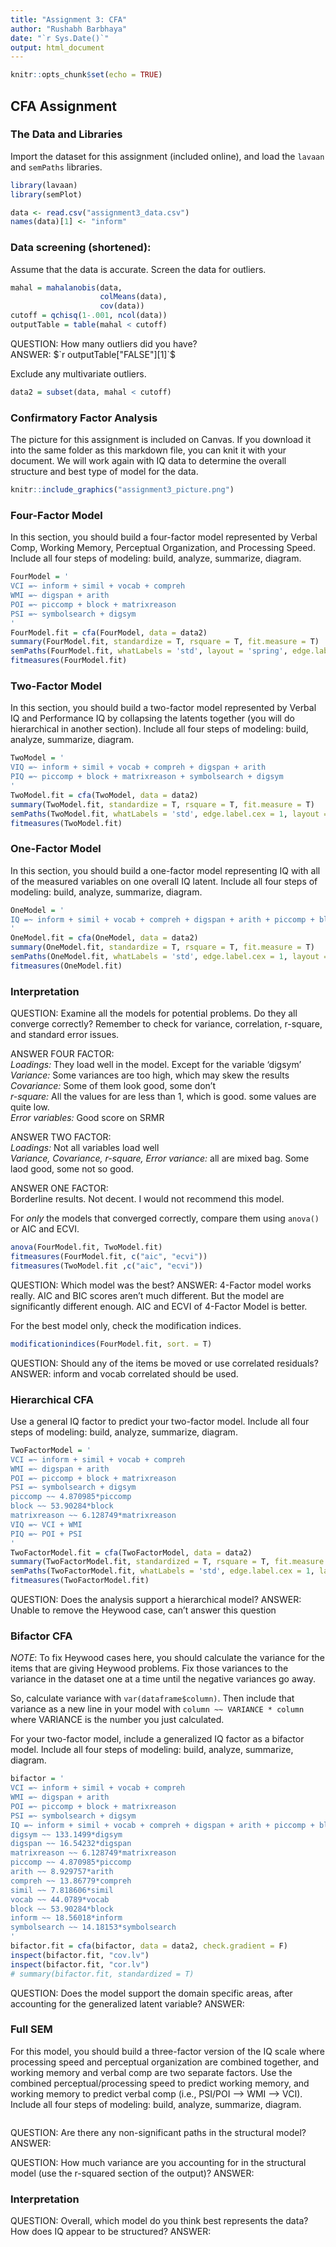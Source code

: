 ```yaml
---
title: "Assignment 3: CFA"
author: "Rushabh Barbhaya"
date: "`r Sys.Date()`"
output: html_document
---
```


```r
knitr::opts_chunk$set(echo = TRUE)
```

## CFA Assignment

### The Data and Libraries 

Import the dataset for this assignment (included online), and load the `lavaan` and `semPaths` libraries. 

```r
library(lavaan)
library(semPlot)

data <- read.csv("assignment3_data.csv")
names(data)[1] <- "inform"
```

### Data screening (shortened):

Assume that the data is accurate. Screen the data for outliers.

```r
mahal = mahalanobis(data,
                    colMeans(data),
                    cov(data))
cutoff = qchisq(1-.001, ncol(data))
outputTable = table(mahal < cutoff)
```

QUESTION: How many outliers did you have? \
ANSWER: $`r outputTable["FALSE"][1]`$

Exclude any multivariate outliers.

```r
data2 = subset(data, mahal < cutoff)
```

### Confirmatory Factor Analysis

The picture for this assignment is included on Canvas. If you download it into the same folder as this markdown file, you can knit it with your document. We will work again with IQ data to determine the overall structure and best type of model for the data. 

```r
knitr::include_graphics("assignment3_picture.png")
```

### Four-Factor Model

In this section, you should build a four-factor model represented by Verbal Comp, Working Memory, Perceptual Organization, and Processing Speed. Include all four steps of modeling: build, analyze, summarize, diagram. 

```r
FourModel = '
VCI =~ inform + simil + vocab + compreh
WMI =~ digspan + arith
POI =~ piccomp + block + matrixreason
PSI =~ symbolsearch + digsym
'
FourModel.fit = cfa(FourModel, data = data2)
summary(FourModel.fit, standardize = T, rsquare = T, fit.measure = T)
semPaths(FourModel.fit, whatLabels = 'std', layout = 'spring', edge.label.cex = 1)
fitmeasures(FourModel.fit)
```

### Two-Factor Model

In this section, you should build a two-factor model represented by Verbal IQ and Performance IQ by collapsing the latents together (you will do hierarchical in another section). Include all four steps of modeling: build, analyze, summarize, diagram. 

```r
TwoModel = '
VIQ =~ inform + simil + vocab + compreh + digspan + arith
PIQ =~ piccomp + block + matrixreason + symbolsearch + digsym
'
TwoModel.fit = cfa(TwoModel, data = data2)
summary(TwoModel.fit, standardize = T, rsquare = T, fit.measure = T)
semPaths(TwoModel.fit, whatLabels = 'std', edge.label.cex = 1, layout = 'spring')
fitmeasures(TwoModel.fit)
```


### One-Factor Model

In this section, you should build a one-factor model representing IQ with all of the measured variables on one overall IQ latent. Include all four steps of modeling: build, analyze, summarize, diagram. 

```r
OneModel = '
IQ =~ inform + simil + vocab + compreh + digspan + arith + piccomp + block + matrixreason + symbolsearch + digsym
'
OneModel.fit = cfa(OneModel, data = data2)
summary(OneModel.fit, standardize = T, rsquare = T, fit.measure = T)
semPaths(OneModel.fit, whatLabels = 'std', edge.label.cex = 1, layout = 'spring')
fitmeasures(OneModel.fit)
```

### Interpretation

QUESTION: Examine all the models for potential problems. Do they all converge correctly? Remember to check for variance, correlation, r-square, and standard error issues. \

ANSWER FOUR FACTOR: \
*Loadings:* They load well in the model. Except for the variable 'digsym' \
*Variance:* Some variances are too high, which may skew the results \
*Covariance:* Some of them look good, some don't \
*r-square:* All the values for are less than 1, which is good. some values are quite low. \
*Error variables:* Good score on SRMR

ANSWER TWO FACTOR: \
*Loadings:* Not all variables load well \
*Variance, Covariance, r-square, Error variance:* all are mixed bag. Some laod good, some not so good. \

ANSWER ONE FACTOR: \
Borderline results. Not decent. I would not recommend this model.

For *only* the models that converged correctly, compare them using `anova()` or AIC and ECVI. 

```r
anova(FourModel.fit, TwoModel.fit)
fitmeasures(FourModel.fit, c("aic", "ecvi"))
fitmeasures(TwoModel.fit ,c("aic", "ecvi"))
```

QUESTION: Which model was the best? 
ANSWER: 4-Factor model works really. AIC and BIC scores aren't much different. But the model are significantly different enough. AIC and ECVI of 4-Factor Model is better.

For the best model only, check the modification indices. 

```r
modificationindices(FourModel.fit, sort. = T)
```

QUESTION: Should any of the items be moved or use correlated residuals? 
ANSWER: inform and vocab correlated should be used.

### Hierarchical CFA

Use a general IQ factor to predict your two-factor model. Include all four steps of modeling: build, analyze, summarize, diagram. 

```r
TwoFactorModel = '
VCI =~ inform + simil + vocab + compreh
WMI =~ digspan + arith
POI =~ piccomp + block + matrixreason
PSI =~ symbolsearch + digsym
piccomp ~~ 4.870985*piccomp
block ~~ 53.90284*block
matrixreason ~~ 6.128749*matrixreason
VIQ =~ VCI + WMI
PIQ =~ POI + PSI
'
TwoFactorModel.fit = cfa(TwoFactorModel, data = data2)
summary(TwoFactorModel.fit, standardized = T, rsquare = T, fit.measure = T)
semPaths(TwoFactorModel.fit, whatLabels = 'std', edge.label.cex = 1, layout = 'spring')
fitmeasures(TwoFactorModel.fit)
```

QUESTION: Does the analysis support a hierarchical model?
ANSWER: Unable to remove the Heywood case, can't answer this question
    
### Bifactor CFA

*NOTE*: To fix Heywood cases here, you should calculate the variance for the items that are giving Heywood problems. Fix those variances to the variance in the dataset one at a time until the negative variances go away. 

So, calculate variance with `var(dataframe$column)`. Then include that variance as a new line in your model with `column ~~ VARIANCE * column` where VARIANCE is the number you just calculated. 

For your two-factor model, include a generalized IQ factor as a bifactor model. Include all four steps of modeling: build, analyze, summarize, diagram. 

```r
bifactor = '
VCI =~ inform + simil + vocab + compreh
WMI =~ digspan + arith
POI =~ piccomp + block + matrixreason
PSI =~ symbolsearch + digsym
IQ =~ inform + simil + vocab + compreh + digspan + arith + piccomp + block + matrixreason + symbolsearch + digsym
digsym ~~ 133.1499*digsym
digspan ~~ 16.54232*digspan
matrixreason ~~ 6.128749*matrixreason
piccomp ~~ 4.870985*piccomp
arith ~~ 8.929757*arith
compreh ~~ 13.86779*compreh
simil ~~ 7.818606*simil
vocab ~~ 44.0789*vocab
block ~~ 53.90284*block
inform ~~ 18.56018*inform
symbolsearch ~~ 14.18153*symbolsearch
'
bifactor.fit = cfa(bifactor, data = data2, check.gradient = F)
inspect(bifactor.fit, "cov.lv")
inspect(bifactor.fit, "cor.lv")
# summary(bifactor.fit, standardized = T)
```

QUESTION: Does the model support the domain specific areas, after accounting for the generalized latent variable?
ANSWER: 

### Full SEM

For this model, you should build a three-factor version of the IQ scale where processing speed and perceptual organization are combined together, and working memory and verbal comp are two separate factors. Use the combined perceptual/processing speed to predict working memory, and working memory to predict verbal comp (i.e., PSI/POI --> WMI --> VCI). Include all four steps of modeling: build, analyze, summarize, diagram. 

```r

```

QUESTION: Are there any non-significant paths in the structural model?
ANSWER: 

QUESTION: How much variance are you accounting for in the structural model (use the r-squared section of the output)?
ANSWER: 

### Interpretation

QUESTION: Overall, which model do you think best represents the data? How does IQ appear to be structured?
ANSWER: 